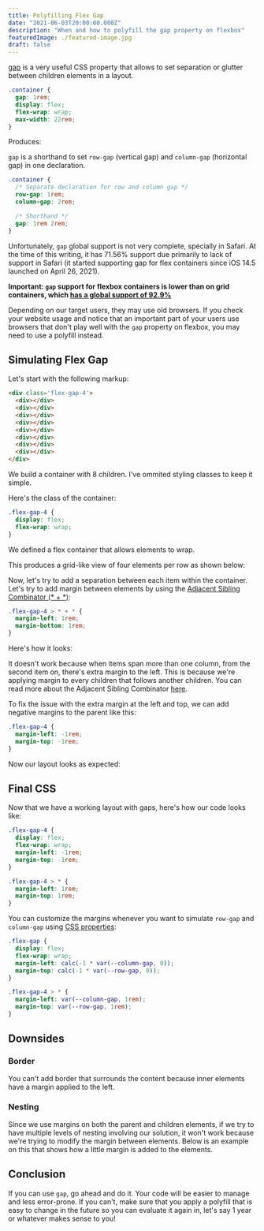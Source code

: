 ```yaml
---
title: Polyfilling Flex Gap
date: "2021-06-03T20:00:00.000Z"
description: "When and how to polyfill the gap property on flexbox"
featuredImage: ./featured-image.jpg
draft: false
---
```

[gap](https://developer.mozilla.org/en-US/docs/Web/CSS/gap) is a very useful CSS property that allows to set separation or glutter between children elements in a layout.

```css
.container {
  gap: 1rem;
  display: flex;
  flex-wrap: wrap;
  max-width: 22rem;
}
```

Produces:

<GapExample />

`gap` is a shorthand to set `row-gap` (vertical gap) and `column-gap` (horizontal gap) in one declaration.

```css
.container {
  /* Separate declaration for row and column gap */
  row-gap: 1rem;
  column-gap: 2rem;

  /* Shorthand */
  gap: 1rem 2rem;
}
```

Unfortunately, `gap` global support is not very complete, specially in Safari. At the time of this writing, it has 71.56% support due primarily to lack of support in Safari (it started supporting gap for flex containers since iOS 14.5 launched on April 26, 2021).

**Important: `gap` support for flexbox containers is lower than on grid containers, which [has a global support of 92.9%](https://caniuse.com/mdn-css_properties_gap_grid_context)**

<CanIUse
  name='Gap for flexbox containers'
  support='71.56%'
  canIUseURL='https://caniuse.com/flexbox-gap'
  docURL='https://developer.mozilla.org/en-US/docs/Web/CSS/gap'
  w3cURL='https://drafts.csswg.org/css-align-3/#propdef-gap'
/>

Depending on our target users, they may use old browsers. If you check your website usage and notice that an important part of your users use browsers that don't play well with the `gap` property on flexbox, you may need to use a polyfill instead.

## Simulating Flex Gap

Let's start with the following markup:

```html
<div class='flex-gap-4'>
  <div></div>
  <div></div>
  <div></div>
  <div></div>
  <div></div>
  <div></div>
  <div></div>
  <div></div>
</div>
```

We build a container with 8 children. I've ommited styling classes to keep it simple.

Here's the class of the container:

```css
.flex-gap-4 {
  display: flex;
  flex-wrap: wrap;
}
```

We defined a flex container that allows elements to wrap.

This produces a grid-like view of four elements per row as shown below:

<Base />

Now, let's try to add a separation between each item within the container. Let's try to add margin between elements by using the [Adjacent Sibling Combinator (\* + \*)](/blog/adjacent-sibling-combinator/):

```css
.flex-gap-4 > * + * {
  margin-left: 1rem;
  margin-bottom: 1rem;
}
```

Here's how it looks:

<SpaceBetweenItemsExample />

It doesn't work because when items span more than one column, from the second item on, there's extra margin to the left. This is because we're applying margin to every children that follows another children.
You can read more about the Adjacent Sibling Combinator [here](/blog/adjacent-sibling-combinator/).

To fix the issue with the extra margin at the left and top, we can add negative margins to the parent like this:

```css
.flex-gap-4 {
  margin-left: -1rem;
  margin-top: -1rem;
}
```

Now our layout looks as expected:

<MarginExampleWorking />

## Final CSS

Now that we have a working layout with gaps, here's how our code looks like:

```css
.flex-gap-4 {
  display: flex;
  flex-wrap: wrap;
  margin-left: -1rem;
  margin-top: -1rem;
}

.flex-gap-4 > * {
  margin-left: 1rem;
  margin-top: 1rem;
}
```

You can customize the margins whenever you want to simulate `row-gap` and `column-gap` using [CSS properties](https://developer.mozilla.org/en-US/docs/Web/CSS/var()):

```css
.flex-gap {
  display: flex;
  flex-wrap: wrap;
  margin-left: calc(-1 * var(--column-gap, 0));
  margin-top: calc(-1 * var(--row-gap, 0));
}

.flex-gap-4 > * {
  margin-left: var(--column-gap, 1rem);
  margin-top: var(--row-gap, 1rem);
}
```

<CSSVariablesExample />

## Downsides

### Border
You can't add border that surrounds the content because inner elements have a margin applied to the left.

<BorderExample />

### Nesting

Since we use margins on both the parent and children elements, if we try to have
multiple levels of nesting involving our solution, it won't work because we're
trying to modify the margin between elements. Below is an example on this that
shows how a little margin is added to the elements.

<NestingExample />

## Conclusion
If you can use `gap`, go ahead and do it. Your code will be easier to manage and
less error-prone. If you can't, make sure that you apply a polyfill that is easy
to change in the future so you can evaluate it again in, let's say 1 year or
whatever makes sense to you!
